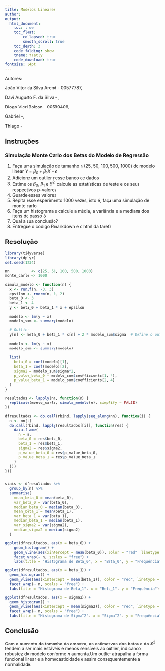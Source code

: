 ```yaml
---
title: Modelos Lineares
author:
output:
  html_document:
    toc: true
    toc_float:
        collapsed: true
        smooth_scroll: true
    toc_depth: 3        
    code_folding: show
    theme: flatly
    code_download: true
fontsize: 14pt
---
```


Autores: 

João Vitor da Silva Arend - 00577787, 

Davi Augusto F. da Silva - , 

Diogo Vieri Bolzan - 00580408,

Gabriel -,

Thiago -

## Instruções
### Simulação Monte Carlo dos Betas do Modelo de Regressão

1. Faça uma simulação de tamanho n (25, 50, 100, 500, 1000) do modelo linear $Y= \beta_0 + \beta_1X + \epsilon$
2. Adicione um outlier nesse banco de dados
3. Estime os $\beta_0$, $\beta_1$ e $S^2$, calcule as estatísticas de teste e os seus respectivos p-valores
4. Guarde esses valores
5. Repita esse esperimento 1000 vezes, isto é, faça uma simulação de monte carlo
6. Faça um histograma e calcule a média, a variância e a mediana dos itens do passo 3
7. Qual a sua conclusão?
8. Entregue o codigo Rmarkdown e o html da tarefa

## Resolução

```r
library(tidyverse)
library(dplyr)
set.seed(1234)
```

```r
nn          <- c(25, 50, 100, 500, 1000)
monte_carlo <- 1000

simula_modelo <- function(n) {
  x <- runif(n, -3, 3)
  epsilon <- rnorm(n, 0, 2)
  beta_0 <- 3
  beta_1 <- 4
  y <- beta_0 + beta_1 * x + epsilon

  modelo <- lm(y ~ x)
  modelo_sum <- summary(modelo)
  
  # Outlier
  y[n] <- beta_0 + beta_1 * x[n] + 2 * modelo_sum$sigma  # Define o outlier como 2 desvios padrão acima do valor estimado
  
  modelo <- lm(y ~ x)
  modelo_sum <- summary(modelo)
  
  list(
    beta_0 = coef(modelo)[1],
    beta_1 = coef(modelo)[2],
    sigma2 = modelo_sum$sigma^2,
    p_value_beta_0 = modelo_sum$coefficients[1, 4],
    p_value_beta_1 = modelo_sum$coefficients[2, 4]
  )
}

resultados <- lapply(nn, function(n) {
  replicate(monte_carlo, simula_modelo(n), simplify = FALSE)
})

dfresultados <- do.call(rbind, lapply(seq_along(nn), function(i) {
  n <- nn[i]
  do.call(rbind, lapply(resultados[[i]], function(res) {
    data.frame(
      n = n,
      beta_0 = res$beta_0,
      beta_1 = res$beta_1,
      sigma2 = res$sigma2,
      p_value_beta_0 = res$p_value_beta_0,
      p_value_beta_1 = res$p_value_beta_1
    )
  }))
}))


stats <- dfresultados %>%
  group_by(n) %>%
  summarise(
    mean_beta_0 = mean(beta_0),
    var_beta_0 = var(beta_0),
    median_beta_0 = median(beta_0),
    mean_beta_1 = mean(beta_1),
    var_beta_1 = var(beta_1),
    median_beta_1 = median(beta_1),
    var_sigma2 = var(sigma2),
    median_sigma2 = median(sigma2)
  )

ggplot(dfresultados, aes(x = beta_0)) +
    geom_histogram() +
    geom_vline(aes(xintercept = mean(beta_0)), color = "red", linetype = "dashed") +
    facet_wrap(~ n, scales = "free") +
    labs(title = "Histograma de Beta_0", x = "Beta_0", y = "Frequência")

ggplot(dfresultados, aes(x = beta_1)) +
  geom_histogram() +
  geom_vline(aes(xintercept = mean(beta_1)), color = "red", linetype = "dashed") +
  facet_wrap(~ n, scales = "free") +
  labs(title = "Histograma de Beta_1", x = "Beta_1", y = "Frequência")

ggplot(dfresultados, aes(x = sigma2)) +
  geom_histogram() +
  geom_vline(aes(xintercept = mean(sigma2)), color = "red", linetype = "dashed") +
  facet_wrap(~ n, scales = "free") +
  labs(title = "Histograma de Sigma^2", x = "Sigma^2", y = "Frequência")

```

## Conclusão

Com o aumento do tamanho da amostra, as estimativas dos betas e do $S^2$ tendem a ser mais estáveis e menos sensíveis ao outlier, indicando robustez do modelo conforme $n$ aumenta.Um outlier atrapalha a forma funcional linear e a homocasticidade e assim consequentemente a normalidade.